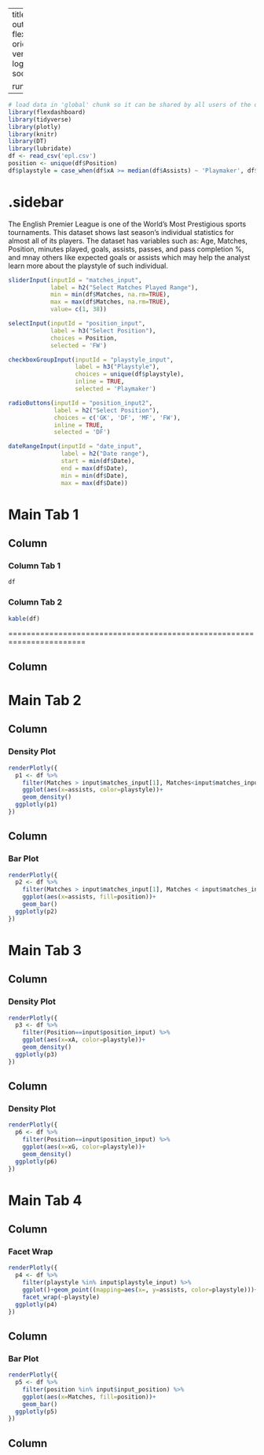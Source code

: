 
---
title: "English Premier League"
output: 
  flexdashboard::flex_dashboard:
    orientation: columns
    vertical_layout: fill
    logo: logo.png
    source_code: embed
    social: menu

runtime: shiny
---

```r
# load data in 'global' chunk so it can be shared by all users of the dashboard
library(flexdashboard)
library(tidyverse)
library(plotly)
library(knitr)
library(DT)
library(lubridate)
df <- read_csv('epl.csv')
position <- unique(df$Position)
df$playstyle = case_when(df$xA >= median(df$Assists) ~ 'Playmaker', df$xG >= median(df$Goals) ~ 'Goalscorer')
```

{.sidebar}
=======================================================================

The English Premier League is one of the World's Most Prestigious sports tournaments. This dataset shows last season's individual statistics for almost all of its players. The dataset has variables such as: Age, Matches, Position, minutes played, goals, assists, passes, and pass completion %, and mnay others like expected goals or assists which may help the analyst learn more about the playstyle of such individual.


```r
sliderInput(inputId = "matches_input",
            label = h2("Select Matches Played Range"),
            min = min(df$Matches, na.rm=TRUE),
            max = max(df$Matches, na.rm=TRUE),
            value= c(1, 38))

selectInput(inputId = "position_input", 
            label = h3("Select Position"),
            choices = Position, 
            selected = 'FW')

checkboxGroupInput(inputId = "playstyle_input", 
                   label = h3("Playstyle"),
                   choices = unique(df$playstyle), 
                   inline = TRUE,
                   selected = 'Playmaker')

radioButtons(inputId = "position_input2", 
             label = h2("Select Position"),
             choices = c('GK', 'DF', 'MF', 'FW'),
             inline = TRUE,
             selected = 'DF')

dateRangeInput(inputId = "date_input", 
               label = h2("Date range"), 
               start = min(df$Date), 
               end = max(df$Date),
               min = min(df$Date), 
               max = max(df$Date))
```


Main Tab 1
=======================================================================

Column {data-width=500, .tabset}
-----------------------------------------------------------------------

### Column Tab 1

```r
df
```


### Column Tab 2

```r
kable(df)
```
=======================================================================

Column {data-width=500}
-----------------------------------------------------------------------



Main Tab 2
=======================================================================

Column {data-width=500}
-----------------------------------------------------------------------

### Density Plot

```r
renderPlotly({
  p1 <- df %>% 
    filter(Matches > input$matches_input[1], Matches<input$matches_input[2]) %>% 
    ggplot(aes(x=assists, color=playstyle))+
    geom_density()
  ggplotly(p1)
})
```

Column {data-width=500}
-----------------------------------------------------------------------

### Bar Plot

```r
renderPlotly({
  p2 <- df %>% 
    filter(Matches > input$matches_input[1], Matches < input$matches_input[2]) %>% 
    ggplot(aes(x=assists, fill=position))+
    geom_bar()
  ggplotly(p2)
})
```


Main Tab 3
=======================================================================

Column {data-width=500}
-----------------------------------------------------------------------

### Density Plot

```r
renderPlotly({
  p3 <- df %>% 
    filter(Position==input$position_input) %>% 
    ggplot(aes(x=xA, color=playstyle))+
    geom_density()
  ggplotly(p3)
})
```


Column {data-width=1000}
-----------------------------------------------------------------------


### Density Plot

```r
renderPlotly({
  p6 <- df %>% 
    filter(Position==input$position_input) %>% 
    ggplot(aes(x=xG, color=playstyle))+
    geom_density()
  ggplotly(p6)
})
```


Main Tab 4
=======================================================================

Column {data-width=500}
-----------------------------------------------------------------------

### Facet Wrap

```r
renderPlotly({
  p4 <- df %>% 
    filter(playstyle %in% input$playstyle_input) %>% 
    ggplot()+geom_point((mapping=aes(x=, y=assists, color=playstyle)))+
    facet_wrap(~playstyle)
  ggplotly(p4)
})
```


Column {data-width=500}
-----------------------------------------------------------------------

### Bar Plot

```r
renderPlotly({
  p5 <- df %>% 
    filter(position %in% input$input_position) %>% 
    ggplot(aes(x=Matches, fill=position))+
    geom_bar()
  ggplotly(p5)
})
```

Column {data-width=500}
-----------------------------------------------------------------------

